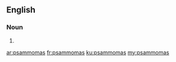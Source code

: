 ==English==

===Noun===
{{head|en|plural}}

# {{plural of|psammoma|lang=en|nocat=1}}

[[ar:psammomas]]
[[fr:psammomas]]
[[ku:psammomas]]
[[my:psammomas]]
